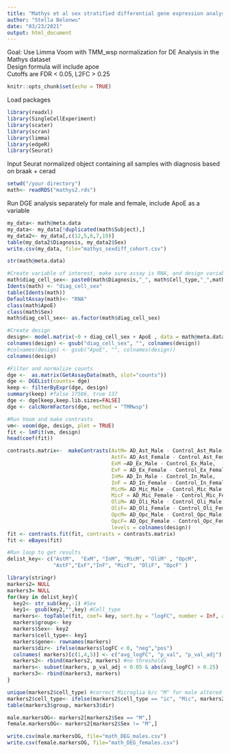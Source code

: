 ```yaml
---
title: "Mathys et al sex stratified differential gene expression analysis"
author: "Stella Belonwu"
date: "03/23/2021"
output: html_document
---
```

Goal: Use Limma Voom with TMM_wsp normalization for DE Analysis in the Mathys dataset\
Design formula will include apoe\
Cutoffs are FDR < 0.05, L2FC > 0.25\
```r
knitr::opts_chunk$set(echo = TRUE)
```

Load packages\
```r
library(readxl)
library(SingleCellExperiment)
library(scater)
library(scran)
library(limma)
library(edgeR)
library(Seurat)
```

Input Seurat normalized object containing all samples with diagnosis based on braak + cerad
```r
setwd("/your directory")
math<- readRDS("mathys2.rds")
```

Run DGE analysis separately for male and female, include ApoE as a variable
```r
my_data<- math@meta.data
my_data<- my_data[!duplicated(math$Subject),]
my_data2<- my_data[,c(12,5,6,7,19)]
table(my_data2$Diagnosis, my_data2$Sex)
write.csv(my_data, file="mathys_sexdiff_cohort.csv") 

str(math@meta.data)

#Create variable of interest, make sure assay is RNA, and design variables are factors
math$diag_cell_sex<- paste0(math$Diagnosis,"_", math$Cell_type,"_",math$Sex)
Idents(math) <- "diag_cell_sex"
table(Idents(math))
DefaultAssay(math)<- "RNA"
class(math$ApoE)
class(math$Sex)
math$diag_cell_sex<- as.factor(math$diag_cell_sex)

#Create design
design<- model.matrix(~0 + diag_cell_sex + ApoE , data = math@meta.data) 
colnames(design) <- gsub("diag_cell_sex", "", colnames(design))
#colnames(design) <- gsub("ApoE", "", colnames(design))
colnames(design)

#Filter and normalize counts
dge <-  as.matrix(GetAssayData(math, slot="counts")) 
dge <- DGEList(counts= dge)
keep <- filterByExpr(dge, design)
summary(keep) #false 17586, true 137
dge <- dge[keep,keep.lib.sizes=FALSE]
dge <- calcNormFactors(dge, method = "TMMwsp")

#Run Voom and make contrasts
vm<- voom(dge, design, plot = TRUE)
fit <- lmFit(vm, design)
head(coef(fit))

contrasts.matrix<-  makeContrasts(AstM= AD_Ast_Male - Control_Ast_Male,
                                  AstF= AD_Ast_Female - Control_Ast_Female,
                                  ExM =AD_Ex_Male - Control_Ex_Male,
                                  ExF = AD_Ex_Female - Control_Ex_Female,
                                  InM= AD_In_Male - Control_In_Male,
                                  InF = AD_In_Female - Control_In_Female,
                                  MicM= AD_Mic_Male - Control_Mic_Male,
                                  MicF = AD_Mic_Female - Control_Mic_Female,
                                  OliM= AD_Oli_Male - Control_Oli_Male,
                                  OliF= AD_Oli_Female - Control_Oli_Female,
                                  OpcM= AD_Opc_Male - Control_Opc_Male,
                                  OpcF= AD_Opc_Female - Control_Opc_Female,
                                  levels = colnames(design))
fit <- contrasts.fit(fit, contrasts = contrasts.matrix) 
fit <- eBayes(fit)

#Run loop to get results 
delist_key<- c("AstM",  "ExM", "InM", "MicM", "OliM" , "OpcM",
               "AstF","ExF","InF", "MicF", "OliF", "OpcF" )

library(stringr)
markers2= NULL
markers3= NULL
for(key in delist_key){
  key2<- str_sub(key,-1) #Sex
  key1<- gsub(key2,"",key) #Cell_type
  markers<- topTable(fit, coef= key, sort.by = "logFC", number = Inf, adjust.method = "BH") #number = 17775, 
  markers$group<- key
  markers$Sex<- key2
  markers$cell_type<- key1
  markers$gene<- rownames(markers)
  markers$dir<- ifelse(markers$logFC < 0, "neg","pos")
  colnames( markers)[c(1,4,5)] <- c("avg_logFC", "p_val", "p_val_adj")
  markers2<- rbind(markers2, markers) #no thresholds
  markers<- subset(markers, p_val_adj < 0.05 & abs(avg_logFC) > 0.25)
  markers3<- rbind(markers3, markers) 
}

unique(markers2$cell_type) #correct Microglia b/c "M" for male altered it
markers2$cell_type<- ifelse(markers2$cell_type == "ic", "Mic", markers2$cell_type ) 
table(markers3$group, markers3$dir)

male.markersOG<- markers2[markers2$Sex == "M",]
female.markersOG<- markers2[markers2$Sex != "M",]

write.csv(male.markersOG, file="math_DEG_males.csv") 
write.csv(female.markersOG, file="math_DEG_females.csv")  
```